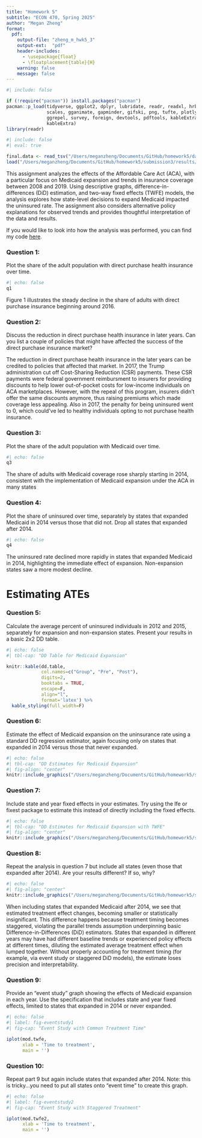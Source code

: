 ```yaml
---
title: "Homework 5"
subtitle: "ECON 470, Spring 2025"
author: "Megan Zheng"
format:
  pdf:
    output-file: "zheng_m_hwk5_3"
    output-ext:  "pdf"
    header-includes:
      - \usepackage{float}
      - \floatplacement{table}{H}
    warning: false
    message: false
---
```


```r
#| include: false

if (!require("pacman")) install.packages("pacman")
pacman::p_load(tidyverse, ggplot2, dplyr, lubridate, readr, readxl, hrbrthemes, fixest,
               scales, gganimate, gapminder, gifski, png, tufte, plotly, OECD,
               ggrepel, survey, foreign, devtools, pdftools, kableExtra, modelsummary,
               kableExtra)
library(readr)
```
```r
#| include: false
#| eval: true

final.data <- read_tsv("/Users/meganzheng/Documents/GitHub/homework5/data/output/acs_medicaid.txt")
load("/Users/meganzheng/Documents/GitHub/homework5/submission3/results/hwk5_workspace.Rdata")
```

This assignment analyzes the effects of the Affordable Care Act (ACA), with a particular focus on Medicaid expansion and trends in insurance coverage between 2008 and 2019. Using descriptive graphs, difference-in-differences (DiD) estimation, and two-way fixed effects (TWFE) models, the analysis explores how state-level decisions to expand Medicaid impacted the uninsured rate. The assignment also considers alternative policy explanations for observed trends and provides thoughtful interpretation of the data and results.

If you would like to look into how the analysis was performed, you can find my code [here](https://github.com/meganesmeralda/homework5).

\newpage 
### Question 1: 
Plot the share of the adult population with direct purchase health insurance over time.
```r
#| echo: false
q1
```
Figure 1 illustrates the steady decline in the share of adults with direct purchase insurance beginning around 2016. 



### Question 2: 
Discuss the reduction in direct purchase health insurance in later years. Can you list a couple of policies that might have affected the success of the direct purchase insurance market?

The reduction in direct purchase health insurance in the later years can be credited to policies that affected that market. In 2017, the Trump administration cut off Cost-Sharing Reduction (CSR) payments. These CSR payments were federal government reimbursment to insurers for providing  discounts to help lower out-of-pocket costs for low-income individuals on ACA marketplaces. However, with the repeal of this program, insurers didn't offer the same discounts anymore, thus raising premiums which made coverage less appealing. Also in 2017, the penalty for being uninsured went to 0, which could've led to healthy individuals opting to not purchase health insurance.

\newpage 
### Question 3: 
Plot the share of the adult population with Medicaid over time.
```r
#| echo: false
q3
```
The share of adults with Medicaid coverage rose sharply starting in 2014, consistent with the implementation of Medicaid expansion under the ACA in many states

\newpage 
### Question 4: 
Plot the share of uninsured over time, separately by states that expanded Medicaid in 2014 versus those that did not. Drop all states that expanded after 2014.
```r
#| echo: false
q4
```
The uninsured rate declined more rapidly in states that expanded Medicaid in 2014, highlighting the immediate effect of expansion. Non-expansion states saw a more modest decline.

\newpage 
# Estimating ATEs

### Question 5: 
Calculate the average percent of uninsured individuals in 2012 and 2015, separately for expansion and non-expansion states. Present your results in a basic 2x2 DD table.
```r
#| echo: false
#| tbl-cap: "DD Table for Medicaid Expansion"

knitr::kable(dd.table, 
             col.names=c("Group", "Pre", "Post"),
             digits=2,
             booktabs = TRUE,
             escape=F,
             align="l",
             format='latex') %>% 
  kable_styling(full_width=F)
```

\newpage 
### Question 6: 
Estimate the effect of Medicaid expansion on the uninsurance rate using a standard DD regression estimator, again focusing only on states that expanded in 2014 versus those that never expanded.
```r
#| echo: false
#| tbl-cap: "DD Estimates for Medicaid Expansion"
#| fig-align: "center"
knitr::include_graphics("/Users/meganzheng/Documents/GitHub/homework5/submission3/results/q6.png")
```

\newpage 
### Question 7: 
Include state and year fixed effects in your estimates. Try using the lfe or fixest package to estimate this instead of directly including the fixed effects.
```r
#| echo: false
#| tbl-cap: "DD Estimates for Medicaid Expansion with TWFE"
#| fig-align: "center"
knitr::include_graphics("/Users/meganzheng/Documents/GitHub/homework5/submission3/results/q7.png")

```

\newpage 
### Question 8: 
Repeat the analysis in question 7 but include all states (even those that expanded after 2014). Are your results different? If so, why?
```r
#| echo: false
#| fig-align: "center"
knitr::include_graphics("/Users/meganzheng/Documents/GitHub/homework5/submission3/results/q8.png")
```
When including states that expanded Medicaid after 2014, we see that estimated treatment effect changes, becoming smaller or statistically insignificant. This difference happens because treatment timing becomes staggered, violating the parallel trends assumption underpinning basic Difference-in-Differences (DiD) estimators. States that expanded in different years may have had different baseline trends or experienced policy effects at different times, diluting the estimated average treatment effect when lumped together. Without properly accounting for treatment timing (for example, via event study or staggered DiD models), the estimate loses precision and interpretability.

\newpage 
### Question 9: 
Provide an “event study” graph showing the effects of Medicaid expansion in each year. Use the specification that includes state and year fixed effects, limited to states that expanded in 2014 or never expanded.
```r
#| echo: false
#| label: fig-eventstudy1
#| fig-cap: "Event Study with Common Treatment Time"

iplot(mod.twfe, 
      xlab = 'Time to treatment',
      main = '')
```

\newpage 
### Question 10: 
Repeat part 9 but again include states that expanded after 2014. Note: this is tricky…you need to put all states onto “event time” to create this graph.
```r
#| echo: false
#| label: fig-eventstudy2
#| fig-cap: "Event Study with Staggered Treatment"

iplot(mod.twfe2, 
      xlab = 'Time to treatment',
      main = '')
```
